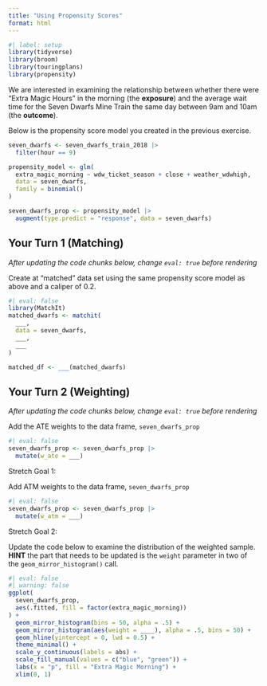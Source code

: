 ```yaml
---
title: "Using Propensity Scores"
format: html
---
```



```r
#| label: setup
library(tidyverse)
library(broom)
library(touringplans)
library(propensity)
```

We are interested in examining the relationship between whether there were "Extra Magic Hours" in the morning (the **exposure**) and the average wait time for the Seven Dwarfs Mine Train the same day between 9am and 10am (the **outcome**).

Below is the propensity score model you created in the previous exercise.

```r
seven_dwarfs <- seven_dwarfs_train_2018 |>
  filter(hour == 9)

propensity_model <- glm(
  extra_magic_morning ~ wdw_ticket_season + close + weather_wdwhigh,
  data = seven_dwarfs,
  family = binomial()
)

seven_dwarfs_prop <- propensity_model |>
  augment(type.predict = "response", data = seven_dwarfs)
```

## Your Turn 1 (Matching)

*After updating the code chunks below, change `eval: true` before rendering*

Create at "matched" data set using the same propensity score model as above and a caliper of 0.2.

```r
#| eval: false
library(MatchIt)
matched_dwarfs <- matchit(
  ___,
  data = seven_dwarfs,
  ___,
  ___
)

matched_df <- ___(matched_dwarfs)
```

## Your Turn 2 (Weighting)

*After updating the code chunks below, change `eval: true` before rendering*

Add the ATE weights to the data frame, `seven_dwarfs_prop`

```r
#| eval: false
seven_dwarfs_prop <- seven_dwarfs_prop |>
  mutate(w_ate = ___)
```


Stretch Goal 1: 

Add ATM weights to the data frame, `seven_dwarfs_prop`

```r
#| eval: false
seven_dwarfs_prop <- seven_dwarfs_prop |>
  mutate(w_atm = ___)
```

Stretch Goal 2: 

Update the code below to examine the distribution of the weighted sample. **HINT** the part that needs to be updated is the `weight` parameter in two of the `geom_mirror_histogram()` call.


```r
#| eval: false
#| warning: false
ggplot(
  seven_dwarfs_prop, 
  aes(.fitted, fill = factor(extra_magic_morning))
) +
  geom_mirror_histogram(bins = 50, alpha = .5) +
  geom_mirror_histogram(aes(weight = ____), alpha = .5, bins = 50) +
  geom_hline(yintercept = 0, lwd = 0.5) +
  theme_minimal() +
  scale_y_continuous(labels = abs) +
  scale_fill_manual(values = c("blue", "green")) +
  labs(x = "p", fill = "Extra Magic Morning") +
  xlim(0, 1) 
```
